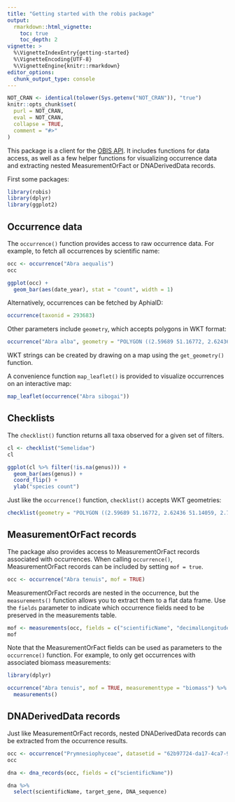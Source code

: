 ```yaml
---
title: "Getting started with the robis package"
output:
  rmarkdown::html_vignette:
    toc: true
    toc_depth: 2
vignette: >
  %\VignetteIndexEntry{getting-started}
  %\VignetteEncoding{UTF-8}
  %\VignetteEngine{knitr::rmarkdown}
editor_options: 
  chunk_output_type: console
---
```


```r
NOT_CRAN <- identical(tolower(Sys.getenv("NOT_CRAN")), "true")
knitr::opts_chunk$set(
  purl = NOT_CRAN,
  eval = NOT_CRAN,
  collapse = TRUE,
  comment = "#>"
)
```

This package is a client for the [OBIS API](https://api.obis.org/). It includes functions for data access, as well as a few helper functions for visualizing occurrence data and extracting nested MeasurementOrFact or DNADerivedData records.

First some packages:

```r
library(robis)
library(dplyr)
library(ggplot2)
```

## Occurrence data

The `occurrence()` function provides access to raw occurrence data. For example, to fetch all occurrences by scientific name:

```r
occ <- occurrence("Abra aequalis")
occ
```

```r
ggplot(occ) +
  geom_bar(aes(date_year), stat = "count", width = 1)
```

Alternatively, occurrences can be fetched by AphiaID:

```r
occurrence(taxonid = 293683)
```

Other parameters include `geometry`, which accepts polygons in WKT format:

```r
occurrence("Abra alba", geometry = "POLYGON ((2.59689 51.16772, 2.62436 51.14059, 2.76066 51.19225, 2.73216 51.20946, 2.59689 51.16772))")
```

WKT strings can be created by drawing on a map using the `get_geometry()` function.

A convenience function `map_leaflet()` is provided to visualize occurrences on an interactive map:

```r
map_leaflet(occurrence("Abra sibogai"))
```

## Checklists

The `checklist()` function returns all taxa observed for a given set of filters.

```r
cl <- checklist("Semelidae")
cl
```

```r
ggplot(cl %>% filter(!is.na(genus))) +
  geom_bar(aes(genus)) +
  coord_flip() +
  ylab("species count")
```

Just like the `occurrence()` function, `checklist()` accepts WKT geometries:

```r
checklist(geometry = "POLYGON ((2.59689 51.16772, 2.62436 51.14059, 2.76066 51.19225, 2.73216 51.20946, 2.59689 51.16772))")
```

## MeasurementOrFact records

The package also provides access to MeasurementOrFact records associated with occurrences. When calling `occurrence()`, MeasurementOrFact records can be included by setting `mof = true`.

```r
occ <- occurrence("Abra tenuis", mof = TRUE)
```

MeasurementOrFact records are nested in the occurrence, but the `measurements()` function allows you to extract them to a flat data frame. Use the `fields` parameter to indicate which occurrence fields need to be preserved in the measurements table.

```r
mof <- measurements(occ, fields = c("scientificName", "decimalLongitude", "decimalLatitude"))
mof
```

Note that the MeasurementOrFact fields can be used as parameters to the `occurrence()` function. For example, to only get occurrences with associated biomass measurements:

```r
library(dplyr)

occurrence("Abra tenuis", mof = TRUE, measurementtype = "biomass") %>%
  measurements()
```

## DNADerivedData records

Just like MeasurementOrFact records, nested DNADerivedData records can be extracted from the occurrence results.

```r
occ <- occurrence("Prymnesiophyceae", datasetid = "62b97724-da17-4ca7-9b26-b2a22aeaab51", dna = TRUE)
occ
```

```r
dna <- dna_records(occ, fields = c("scientificName"))

dna %>%
  select(scientificName, target_gene, DNA_sequence)
```
